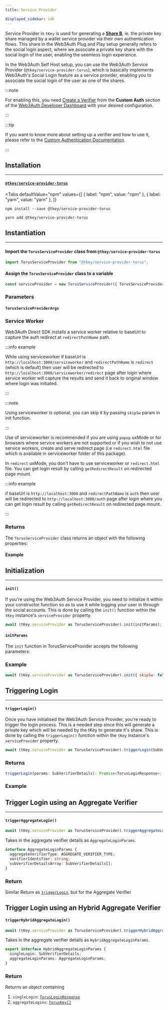 ```yaml
---
title: Service Provider

displayed_sidebar: sdk
---
```




Service Provider in `tKey` is used for generating a [**Share B**](./introduction), ie. the private key share managed by a wallet service provider via
their own authentication flows. This share in the Web3Auth Plug and Play setup generally refers to the social login aspect, where we associate a
private key share with the social login of the user, enabling the seemless login experience.

In the Web3Auth Self Host setup, you can use the Web3Auth Service Provider (`@tkey/service-provider-torus`), which is basically implements Web3Auth's
Social Login feature as a service provider, enabling you to associate the social login of the user as one of the shares.

:::note

For enabling this, you need [Create a Verifier](/custom-authentication/verifiers) from the **Custom Auth** section of the
[Web3Auth Developer Dashboard](https://dashboard.web3auth.io/home/customauth) with your desired configuration.

:::

:::tip

If you want to know more about setting up a verifier and how to use it, please refer to the
[Custom Authentication Documentation](/custom-authentication).

:::

## Installation

---

#### [`@tkey/service-provider-torus`](https://npmjs.com/package/@tkey/service-provider-torus)

<Tabs
  defaultValue="npm"
  values={[
    { label: "npm", value: "npm" },
    { label: "yarn", value: "yarn" },
  ]}
>

<TabItem value="npm">

```shell
npm install --save @tkey/service-provider-torus
```

</TabItem>

<TabItem value="yarn">

```shell
yarn add @tkey/service-provider-torus
```

</TabItem>

</Tabs>

## Instantiation

---

#### Import the `TorusServiceProvider` class from `@tkey/service-provider-torus`

```javascript
import TorusServiceProvider from "@tkey/service-provider-torus";
```

#### Assign the `TorusServiceProvider` class to a variable

```javascript
const serviceProvider = new TorusServiceProvider({ TorusServiceProviderArgs });
```

### Parameters

#### `TorusServiceProviderArgs`

<ServiceProviderArg />

### Service Worker

Web3Auth Direct SDK installs a service worker relative to baseUrl to capture the auth redirect at `redirectPathName` path.

:::info example

While using serviceworker if baseUrl is `http://localhost:3000/serviceworker` and `redirectPathName` is `redirect` (which is default) then user will
be redirected to `http://localhost:3000/serviceworker/redirect` page after login where service worker will capture the results and send it back to
original window where login was initiated.

:::

:::note

Using serviceworker is optional, you can skip it by passing `skipSw` param in init function.

:::

Use of serviceworker is recommended if you are using `popup` uxMode or for browsers where service workers are not supported or if you wish to not use
service workers, create and serve redirect page (i.e `redirect.html` file which is available in serviceworker folder of this package).

In `redirect` uxMode, you don't have to use serviceworker or `redirect.html` file. You can get login result by calling `getRedirectResult` on
redirected page mount.

:::info example

if baseUrl is `http://localhost:3000` and `redirectPathName` is `auth` then user will be redirected to `http://localhost:3000/auth` page after login
where you can get login result by calling `getRedirectResult` on redirected page mount.

:::

### Returns

The `TorusServiceProvider` class returns an object with the following properties:

<ServiceProviderReturn />

#### Example

<ServiceProviderExample />

## Initialization

---

#### `init()`

If you're using the Web3Auth Service Provider, you need to initialize it within your constructor function so as to use it while logging your user in
through the social accounts. This is done by calling the `init()` function within the `tKey` instance's `serviceProvider` property.

```javascript
await (tKey.serviceProvider as TorusServiceProvider).init(initParams);
```

#### `initParams`

The `init` function in TorusServiceProvider accepts the following parameters:

<InitParams />

### Example

```js
await (tKey.serviceProvider as TorusServiceProvider).init({ skipSw: false });
```

## Triggering Login

---

#### `triggerLogin()`

Once you have initialised the Web3Auth Service Provider, you're ready to trigger the login process. This is a needed step since this will generate a
private key which will be needed by the tKey to generate it's share. This is done by calling the `triggerLogin()` function within the `tKey`
instance's `serviceProvider` property.

```javascript
await (tKey.serviceProvider as TorusServiceProvider).triggerLogin(SubVerifierDetails)
```

<SubVerifierDetails />

### Returns

```ts
triggerLogin(params: SubVerifierDetails): Promise<TorusLoginResponse>;
```

<TorusLoginResponse />

### Example

<TriggerLoginExample />

## Trigger Login using an Aggregate Verifier

---

#### `triggerAggregateLogin()`

```javascript
await (tKey.serviceProvider as TorusServiceProvider).triggerAggregateLogin(AggregateLoginParams)
```

Takes in the aggregate verifier details as `AggregateLoginParams`.

```ts
interface AggregateLoginParams {
  aggregateVerifierType: AGGREGATE_VERIFIER_TYPE;
  verifierIdentifier: string;
  subVerifierDetailsArray: SubVerifierDetails[];
}
```

### Return

Similar Return as [`triggerLogin`](#torusloginresponse), but for the Aggregate Verifier

## Trigger Login using an Hybrid Aggregate Verifier

#### `triggerHybridAggregateLogin()`

```javascript
await (tKey.serviceProvider as TorusServiceProvider).triggerHybridAggregateLogin(HybridAggregateLoginParams)
```

Takes in the aggregate verifier details as `HybridAggregateLoginParams`.

```ts
export interface HybridAggregateLoginParams {
  singleLogin: SubVerifierDetails;
  aggregateLoginParams: AggregateLoginParams;
}
```

### Return

Returns an object containing

1. `singleLogin`: [`TorusLoginResponse`](#torusloginresponse)
2. `aggregateLogins`: [`TorusKey[]`](#toruskey)
